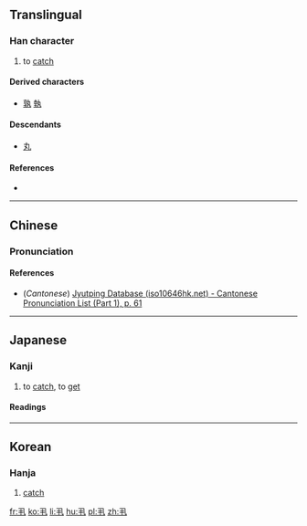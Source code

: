 {{also|丸}}
==Translingual==
{{Han etyl}}

===Han character===
{{Han char|rn=2|rad=丨|as=03|sn=4|four=17510|canj=NQ|ids=⿹⺄⿻丨二}}

# to [[catch]]

====Derived characters====
* [[孰]] [[執]]

====Descendants====
* [[丸]] {{qualifier|simplification in some characters, such as 孰}}

====References====
* {{Han ref|kx=0079.060|dkj=00074|hdz=10051.070|uh=4E2E|ud=20014|bh=C950|bd=51536}}

----

==Chinese==
{{zh-forms}}

===Pronunciation===
{{zh-pron
|m=jǐ
|c=gik1
|mc=y
|oc=y
|ma=
|cat=v
}}

====References====
* (''Cantonese'') [http://www.iso10646hk.net/jp/document/download.jsp Jyutping Database (iso10646hk.net) - Cantonese Pronunciation List (Part 1), p. 61]

----

==Japanese==

===Kanji===
{{ja-kanji|grade=uc|rs=丨03}}

# to [[catch]], to [[get]]

====Readings====
{{ja-readings
|on=[[けき]] (keki), [[きゃく]] (kyaku)
|kun=[[もつ]] (丮つ, motsu), [[とる]] (丮る, toru)
}}

----

==Korean==

===Hanja===
{{ko-hanja|hangeul=극|rv=geuk|mr=kŭk}}

# [[catch]]

[[fr:丮]]
[[ko:丮]]
[[li:丮]]
[[hu:丮]]
[[pl:丮]]
[[zh:丮]]